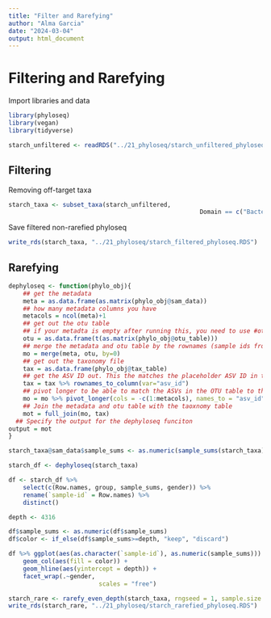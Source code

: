```yaml
---
title: "Filter and Rarefying"
author: "Alma Garcia"
date: "2024-03-04"
output: html_document
---
```


# Filtering and Rarefying
Import libraries and data
```r
library(phyloseq)
library(vegan)
library(tidyverse)
```

```r
starch_unfiltered <- readRDS("../21_phyloseq/starch_unfiltered_phyloseq.RDS")
```

## Filtering
Removing off-target taxa
```r
starch_taxa <- subset_taxa(starch_unfiltered, 
													 Domain == c("Bacteria", "Archaea"))
```

Save filtered non-rarefied phyloseq
```r
write_rds(starch_taxa, "../21_phyloseq/starch_filtered_phyloseq.RDS")
```


## Rarefying

```r
dephyloseq <- function(phylo_obj){ 
	## get the metadata
	meta = as.data.frame(as.matrix(phylo_obj@sam_data)) 
	## how many metadata columns you have
	metacols = ncol(meta)+1
	## get out the otu table
	## if your metadta is empty after running this, you need to use #otu = as.data.frame(t(as.matrix(phylo_obj@otu_table)))
	otu = as.data.frame(t(as.matrix(phylo_obj@otu_table)))
	## merge the metadata and otu table by the rownames (sample ids from the Illumina sequence)
	mo = merge(meta, otu, by=0) 
	## get out the taxonomy file
	tax = as.data.frame(phylo_obj@tax_table)
	## get the ASV ID out. This the matches the placeholder ASV ID in the OTU table
	tax = tax %>% rownames_to_column(var="asv_id")
	## pivot longer to be able to match the ASVs in the OTU table to the taxonomy table
	mo = mo %>% pivot_longer(cols = -c(1:metacols), names_to = "asv_id", values_to="asv_abundance") 
	## Join the metadata and otu table with the taoxnomy table
	mot = full_join(mo, tax)
  ## Specify the output for the dephyloseq funciton
output = mot 
}
```

```r
starch_taxa@sam_data$sample_sums <- as.numeric(sample_sums(starch_taxa))
```


```r
starch_df <- dephyloseq(starch_taxa)
```

```r
df <- starch_df %>%
	select(c(Row.names, group, sample_sums, gender)) %>%
	rename(`sample-id` = Row.names) %>%
	distinct()
```

```r
depth <- 4316
```

```r
df$sample_sums <- as.numeric(df$sample_sums)
df$color <- if_else(df$sample_sums>=depth, "keep", "discard")
```

```r
df %>% ggplot(aes(as.character(`sample-id`), as.numeric(sample_sums))) + 
	geom_col(aes(fill = color)) + 
	geom_hline(aes(yintercept = depth)) +
	facet_wrap(.~gender,
						 scales = "free")
```

```r
starch_rare <- rarefy_even_depth(starch_taxa, rngseed = 1, sample.size = depth)
write_rds(starch_rare, "../21_phyloseq/starch_rarefied_phyloseq.RDS")
```

